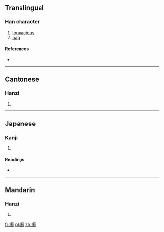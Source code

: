 {{also|蘇}}
==Translingual==

===Han character===
{{Han char|rn=30|rad=口|as=20|sn=23|four=6409<sub>4</sub>|canj=口廿弓木 (RTND)}}

# [[loquacious]]
# [[nag]]

====References====
* {{Han ref|kx=0215.271|dkj=04652|hdz=10707.090|uh=56CC|ud=22220|bh=C5C8|bd=50632}}

----

==Cantonese==

===Hanzi===
{{yue-hanzi|jyut=|y=sou1}}

# {{defn|Cantonese|sort=口20}}

----

==Japanese==

===Kanji===
{{ja-kanji|grade=|rs=口20}}

# {{defn|Japanese|sort=口20}}

====Readings====
* {{ja-readings|on=[[そ]] (so)|kun=[[よくしゃべる]] (yokushaberu)}}

----

==Mandarin==

===Hanzi===
{{cmn-hanzi|pin=[[sū]] ([[su1]])|wg=su<sup>1</sup>}}

# {{defn|Mandarin|sort=口20}}

[[fr:囌]]
[[pl:囌]]
[[zh:囌]]